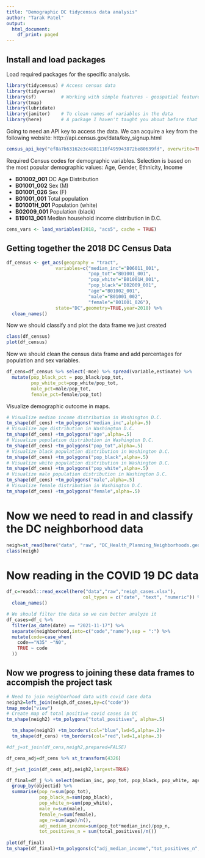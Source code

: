 ```yaml
---
title: "Demographic DC tidycensus data analysis"
author: "Tarak Patel"
output:
  html_document:
    df_print: paged
---
```

## Install and load packages
Load required packages for the specific analysis.

```r
library(tidycensus) # Access census data
library(tidyverse)
library(sf)         # Working with simple features - geospatial features
library(tmap)
library(lubridate)  
library(janitor)    # To clean names of variables in the data
library(here)       # A package I haven't taught you about before that doesn't do much, but ....
```

Going to need an API key to access the data. We can acquire a key from the following website: http://api.census.gov/data/key_signup.html 

```r
census_api_key("ef8a7b63162e3c4881110f495943872be80639fd", overwrite=TRUE)
```

Required Census codes for demographic variables. Selection is based on the most popular demographic values: Age, Gender, Ethnicity, Income

- **B01002_001**    DC Age Distribution
- **B01001_002**    Sex (M)
- **B01001_026**    Sex (F)
- **B01001_001**    Total population
- **B01001H_001**   Population (white)
- **B02009_001**    Population (black)
- **B19013_001**    Median household income distribution in D.C.


```r
cens_vars <- load_variables(2018, "acs5", cache = TRUE)
```

## Getting together the 2018 DC Census Data

```r
df_census <- get_acs(geography = "tract",                  
                  variables=c("median_inc"="B06011_001",
                              "pop_tot"="B01001_001",
                              "pop_white"="B01001H_001",
                              "pop_black"="B02009_001",
                              "age"="B01002_001",
                              "male"="B01001_002",
                              "female"="B01001_026"),
                  state="DC",geometry=TRUE,year=2018) %>%
  clean_names()
```
Now we should classify and plot the data frame we just created

```r
class(df_census)
plot(df_census)
```

Now we should clean the census data frame and add percentages for population and sex variables.

```r
df_cens=df_census %>% select(-moe) %>% spread(variable,estimate) %>%
  mutate(pop_black_pct = pop_black/pop_tot, 
         pop_white_pct=pop_white/pop_tot, 
         male_pct=male/pop_tot,
         female_pct=female/pop_tot)
```


Visualize demographic outcome in maps.
```r
# Visualize median income distribution in Washington D.C.
tm_shape(df_cens) +tm_polygons("median_inc",alpha=.5)
# Visualize age distribution in Washington D.C.
tm_shape(df_cens) +tm_polygons("age",alpha=.5)
# Visualize population distribution in Washington D.C.
tm_shape(df_cens) +tm_polygons("pop_tot",alpha=.5)
# Visualize black population distribution in Washington D.C.
tm_shape(df_cens) +tm_polygons("pop_black",alpha=.5)
# Visualize white population distribution in Washington D.C.
tm_shape(df_cens) +tm_polygons("pop_white",alpha=.5)
# Visualize male population distribution in Washington D.C.
tm_shape(df_cens) +tm_polygons("male",alpha=.5)
# Visualize female distribution in Washington D.C.
tm_shape(df_cens) +tm_polygons("female",alpha=.5)
```

# Now we need to read in and classify the DC neighborhood data

```r
neigh=st_read(here("data", "raw", "DC_Health_Planning_Neighborhoods.geojson")) %>% clean_names()
class(neigh)
```
# Now reading in the COVID 19 DC data

```r
df_c=readxl::read_excel(here("data","raw","neigh_cases.xlsx"),
                            col_types = c("date", "text", "numeric")) %>% 
  clean_names()

# We should filter the data so we can better analyze it
df_cases=df_c %>%
  filter(as_date(date) == "2021-11-17") %>% 
  separate(neighborhood,into=c("code","name"),sep = ":") %>%
  mutate(code=case_when(
    code=="N35" ~"N0",
    TRUE ~ code
  ))
```

## Now we progress to joining these data frames to accompish the project task

```r
# Need to join neighborhood data with covid case data
neigh2=left_join(neigh,df_cases,by=c("code")) 
tmap_mode("view")
# Create map of total positive covid cases in DC
tm_shape(neigh2) +tm_polygons("total_positives", alpha=.5)
```
```r
  tm_shape(neigh2) +tm_borders(col="blue",lwd=5,alpha=.2)+
  tm_shape(df_cens) +tm_borders(col="red",lwd=1,alpha=.3)
```

```r
#df_j=st_join(df_cens,neigh2,prepared=FALSE)
```

```r
df_cens_adj=df_cens %>% st_transform(4326)
```

```r
df_j=st_join(df_cens_adj,neigh2,largest=TRUE)
```

```r
df_final=df_j %>% select(median_inc, pop_tot, pop_black, pop_white, age, male, female, total_positives, objectid) %>%
  group_by(objectid) %>%
  summarise(pop_n=sum(pop_tot),
            pop_black_n=sum(pop_black),
            pop_white_n=sum(pop_white),
            male_n=sum(male),
            female_n=sum(female),
            age_n=sum(age)/n(),
            adj_median_income=sum(pop_tot*median_inc)/pop_n,
            tot_positives_n = sum(total_positives)/n())
            
plot(df_final)
tm_shape(df_final)+tm_polygons(c("adj_median_income","tot_positives_n", "pop_black_n", "pop_white_n"))
```
